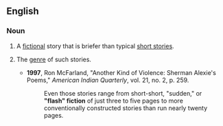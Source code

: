 ==English==
{{wikipedia}}

===Noun===
{{en-noun|~}}

# {{lb|en|countable}} A [[fictional]] story that is briefer than typical [[short story|short stories]].
#: {{syn|en|drabble|flashfic|short short story|sudden fiction}}
# {{lb|en|uncountable}} The [[genre]] of such stories.
#: {{syn|en|flashfic|microfiction|sudden fiction}}
#* '''1997''', Ron McFarland, "Another Kind of Violence: Sherman Alexie's Poems," ''American Indian Quarterly'', vol. 21, no. 2, p. 259.
#*: Even those stories range from short-short, "sudden," or '''"flash" fiction''' of just three to five pages to more conventionally constructed stories than run nearly twenty pages.